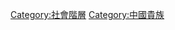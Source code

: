 {{Catnav|頁面分類|人类社会|社会科学|社会学|社会群体|社会阶层}}


[[Category:社會階層|Category:社會階層]]
[[Category:中國貴族|Category:中國貴族]]